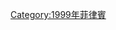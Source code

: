 {{Portal|菲律賓}}
{{Year by category
|m=1
|c=9
|d=9
|y=9
|cat=菲律宾灾难
|sortkey=Philippines
|parent=菲律宾各年灾难
|subcat=1999年各国灾难
}}

[[Category:1999年菲律賓|Category:1999年菲律賓]]
